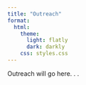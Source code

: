 ```yaml
---
title: "Outreach"
format:
  html:
    theme:
      light: flatly
      dark: darkly
    css: styles.css
---
```

Outreach will go here. . . 
